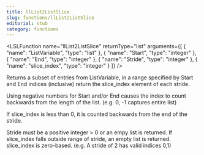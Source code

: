 ```yaml
---
title: llList2ListSlice
slug: functions/llList2ListSlice
editorial: stub
category: functions
---
```


<LSLFunction
	name="llList2ListSlice"
	returnType="list"
	arguments={[
	{
		"name": "ListVariable",
		"type": "list"
	},
	{
		"name": "Start",
		"type": "integer"
	},
	{
		"name": "End",
		"type": "integer"
	},
	{
		"name": "Stride",
		"type": "integer"
	},
	{
		"name": "slice_index",
		"type": "integer"
	}
]}
/>

Returns a subset of entries from ListVariable, in a range specified by Start and End indices (inclusive) return the slice_index element of each stride.

 Using negative numbers for Start and/or End causes the index to count backwards from the length of the list. (e.g. 0, -1 captures entire list)

If slice_index is less than 0, it is counted backwards from the end of the stride.

 Stride must be a positive integer &gt; 0 or an empy list is returned.  If slice_index falls outside range of stride, an empty list is returned. slice_index is zero-based. (e.g. A stride of 2 has valid indices 0,1)
